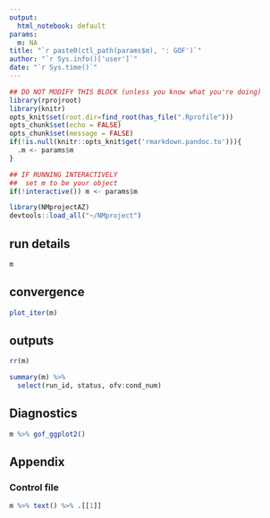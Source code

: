```yaml
---
output:
  html_notebook: default
params:
  m: NA
title: "`r paste0(ctl_path(params$m), ': GOF')`"
author: "`r Sys.info()['user']`"
date: "`r Sys.time()`"
---
```


```r
## DO NOT MODIFY THIS BLOCK (unless you know what you're doing)
library(rprojroot)
library(knitr)
opts_knit$set(root.dir=find_root(has_file(".Rprofile")))
opts_chunk$set(echo = FALSE)
opts_chunk$set(message = FALSE)
if(!is.null(knitr::opts_knit$get('rmarkdown.pandoc.to'))){
  .m <- params$m  
}
```

```r
## IF RUNNING INTERACTIVELY
##  set m to be your object
if(!interactive()) m <- params$m
```

```r
library(NMprojectAZ)
devtools::load_all("~/NMproject")
```

## run details

```r
m
```

## convergence

```r
plot_iter(m)
```

## outputs

```r
rr(m)
```

```r
summary(m) %>%
  select(run_id, status, ofv:cond_num)
```

## Diagnostics

```r
m %>% gof_ggplot2()
```

## Appendix

### Control file

```r
m %>% text() %>% .[[1]]
```

